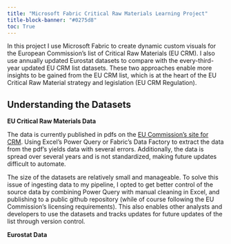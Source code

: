```yaml
---
title: "Microsoft Fabric Critical Raw Materials Learning Project"
title-block-banner: "#0275d8"
toc: True
---
```


In this project I use Microsoft Fabric to create dynamic custom visuals for the European Commission's list of Critical Raw Materials (EU CRM). I also use annually updated Eurostat datasets to compare with the every-third-year updated EU CRM list datasets. These two approaches enable more insights to be gained from the EU CRM list, which is at the heart of the EU Critical Raw Material strategy and legislation (EU CRM Regulation).

## Understanding the Datasets

**EU Critical Raw Materials Data**

The data is currently published in pdfs on the [EU Commission's site for CRM](https://single-market-economy.ec.europa.eu/sectors/raw-materials/areas-specific-interest/critical-raw-materials_en). Using Excel's Power Query or Fabric's Data Factory to extract the data from the pdf's yields data with several errors. Additionally, the data is spread over several years and is not standardized, making future updates difficult to automate.

The size of the datasets are relatively small and manageable. To solve this issue of ingesting data to my pipeline, I opted to get better control of the source data by combining Power Query with manual cleaning in Excel, and publishing to a public github repository (while of course following the EU Commission's licensing requirements). This also enables other analysts and developers to use the datasets and tracks updates for future updates of the list through version control.

**Eurostat Data**

